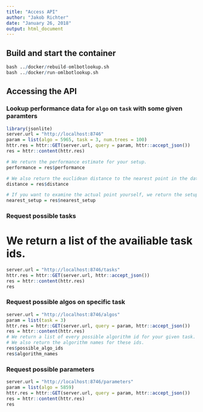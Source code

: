 ```yaml
---
title: "Access API"
author: "Jakob Richter"
date: "January 26, 2018"
output: html_document
---
```


## Build and start the container
```r
bash ../docker/rebuild-omlbotlookup.sh
bash ../docker/run-omlbotlookup.sh
```

## Accessing the API

### Lookup performance data for `algo` on `task` with some given paramters
```r
library(jsonlite)
server.url = "http://localhost:8746"
param = list(algo = 5965, task = 3, num.trees = 100)
httr.res = httr::GET(server.url, query = param, httr::accept_json())
res = httr::content(httr.res)

# We return the performance estimate for your setup.
performance = res$performance

# We also return the euclidean distance to the nearest point in the database, so you know how certain we are.
distance = res$distance

# If you want to examine the actual point yourself, we return the setup id and parameter values of the actual run as well.
nearest_setup = res$nearest_setup
```

### Request possible tasks

# We return a list of the availiable task ids.
```r
server.url = "http://localhost:8746/tasks"
httr.res = httr::GET(server.url, httr::accept_json())
res = httr::content(httr.res)
res
```

### Request possible algos on specific task
```r
server.url = "http://localhost:8746/algos"
param = list(task = 3)
httr.res = httr::GET(server.url, query = param, httr::accept_json())
res = httr::content(httr.res)
# We return a list of every possible algorithm id for your given task.
# We also return the algorithm names for these ids.
res$possible_algo_ids
res$algorithm_names
```

### Request possible parameters
```r
server.url = "http://localhost:8746/parameters"
param = list(algo = 5859)
httr.res = httr::GET(server.url, query = param, httr::accept_json())
res = httr::content(httr.res)
res
```

